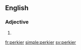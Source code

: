 ==English==

===Adjective===
{{head|en|adjective comparative form}}

# {{en-comparative of|perky}}

[[fr:perkier]]
[[simple:perkier]]
[[sv:perkier]]